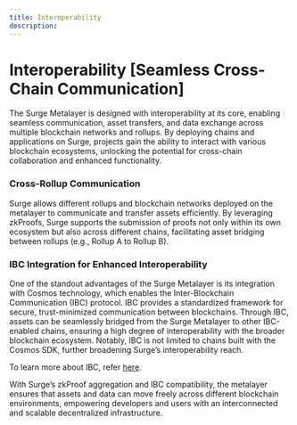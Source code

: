 ```yaml
---
title: Interoperability
description: 
---
```



# Interoperability [Seamless Cross-Chain Communication]

The Surge Metalayer is designed with interoperability at its core, enabling seamless communication, asset transfers, and data exchange across multiple blockchain networks and rollups. By deploying chains and applications on Surge, projects gain the ability to interact with various blockchain ecosystems, unlocking the potential for cross-chain collaboration and enhanced functionality.

### Cross-Rollup Communication

Surge allows different rollups and blockchain networks deployed on the metalayer to communicate and transfer assets efficiently. By leveraging zkProofs, Surge supports the submission of proofs not only within its own ecosystem but also across different chains, facilitating asset bridging between rollups (e.g., Rollup A to Rollup B). 

### IBC Integration for Enhanced Interoperability

One of the standout advantages of the Surge Metalayer is its integration with Cosmos technology, which enables the Inter-Blockchain Communication (IBC) protocol. IBC provides a standardized framework for secure, trust-minimized communication between blockchains. Through IBC, assets can be seamlessly bridged from the Surge Metalayer to other IBC-enabled chains, ensuring a high degree of interoperability with the broader blockchain ecosystem. Notably, IBC is not limited to chains built with the Cosmos SDK, further broadening Surge’s interoperability reach.

To learn more about IBC, refer [here](https://tutorials.cosmos.network/academy/3-ibc/1-what-is-ibc.html).

With Surge’s zkProof aggregation and IBC compatibility, the metalayer ensures that assets and data can move freely across different blockchain environments, empowering developers and users with an interconnected and scalable decentralized infrastructure.
